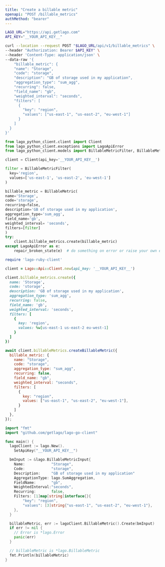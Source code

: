 ```yaml
---
title: "Create a billable metric"
openapi: "POST /billable_metrics"
authMethod: "bearer"
---
```


<RequestExample>

```bash cURL
LAGO_URL="https://api.getlago.com"
API_KEY="__YOUR_API_KEY__"

curl --location --request POST "$LAGO_URL/api/v1/billable_metrics" \
--header "Authorization: Bearer $API_KEY" \
--header 'Content-Type: application/json' \
--data-raw '{
    "billable_metric": {
    "name": "Storage",
    "code": "storage",
    "description": "GB of storage used in my application",
    "aggregation_type": "sum_agg",
    "recurring": false,
    "field_name": "gb",
    "weighted_interval": "seconds",
    "filters": [
      {
        "key": "region",
        "values": ["us-east-1", "us-east-2", "eu-west-1"]
      }
    ]
  }
}'
```

```python Python
from lago_python_client.client import Client
from lago_python_client.exceptions import LagoApiError
from lago_python_client.models import BillableMetricFilter, BillableMetric

client = Client(api_key='__YOUR_API_KEY__')

filter = BillableMetricFilter(
  key='region',
  values=['us-east-1', 'us-east-2', 'eu-west-1']
)

billable_metric = BillableMetric(
name='Storage',
code='storage',
recurring=false,
description='GB of storage used in my application',
aggregation_type='sum_agg',
field_name='gb',
weighted_interval= 'seconds',
filters=[filter]
)
try:
    client.billable_metrics.create(billable_metric)
except LagoApiError as e:
    repair_broken_state(e)  # do something on error or raise your own exception
```

```ruby Ruby
require 'lago-ruby-client'

client = Lago::Api::Client.new(api_key: '__YOUR_API_KEY__')

client.billable_metrics.create({
  name: 'Storage',
  code: 'storage',
  description: 'GB of storage used in my application',
  aggregation_type: 'sum_agg',
  recurring: false,
  field_name: 'gb',
  weighted_interval: 'seconds',
  filters: [
    {
      key: 'region',
      values: %w[us-east-1 us-east-2 eu-west-1]
    }
  ]
})
```

```js Javascript
await client.billableMetrics.createBillableMetric({
  billable_metric: {
    name: "Storage",
    code: "storage",
    aggregation_type: "sum_agg",
    recurring: false,
    field_name: "gb",
    weighted_interval: "seconds",
    filters: [
      {
        key: "region",
        values: ["us-east-1", "us-east-2", "eu-west-1"],
      }
    ]
  },
});
```

```go Go
import "fmt"
import "github.com/getlago/lago-go-client"

func main() {
  lagoClient := lago.New().
    SetApiKey("__YOUR_API_KEY__")

  bmInput := &lago.BillableMetricInput{
    Name:            "Storage",
    Code:            "storage",
    Description:     "GB of storage used in my application"
    AggregationType: lago.SumAggregation,
    FieldName:       "gb",
    WeightedInterval:"seconds",
    Recurring:       false,
    Filters: [1]map[string]interface{}{
        "key": "region",
        "values": [3]string{"us-east-1", "us-east-2", "eu-west-1"},
    },
  }

  billableMetric, err := lagoClient.BillableMetric().Create(bmInput)
  if err != nil {
    // Error is *lago.Error
    panic(err)
  }

  // billableMetric is *lago.BillableMetric
  fmt.Println(billableMetric)
}
```

</RequestExample>
